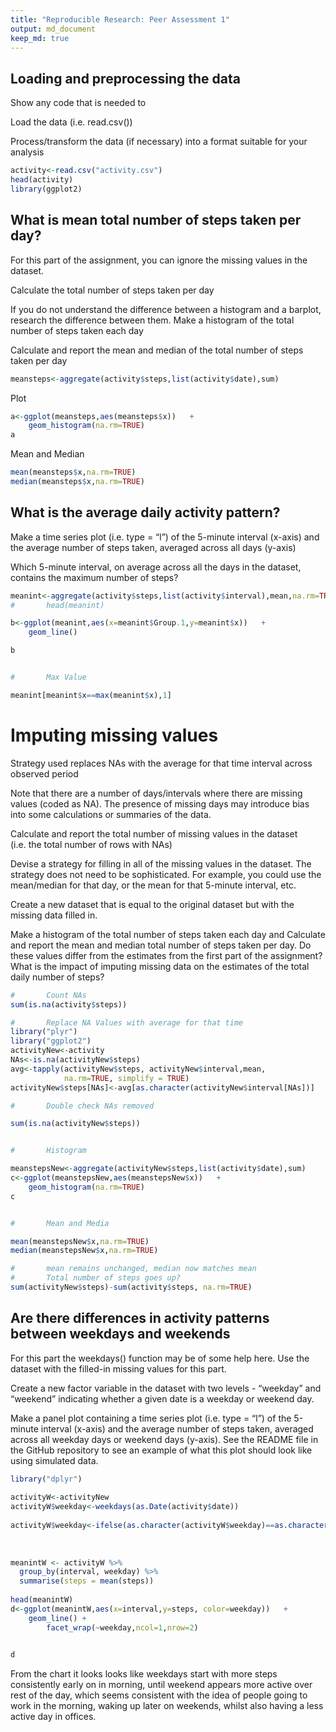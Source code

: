 ```yaml
---
title: "Reproducible Research: Peer Assessment 1"
output: md_document
keep_md: true
---
```


## Loading and preprocessing the data

Show any code that is needed to

Load the data (i.e. read.csv())

Process/transform the data (if necessary) into a format suitable for your analysis

```r
activity<-read.csv("activity.csv")
head(activity)
library(ggplot2)

```



## What is mean total number of steps taken per day?

For this part of the assignment, you can ignore the missing values in the dataset.

Calculate the total number of steps taken per day

If you do not understand the difference between a histogram and a barplot, research the difference between them. Make a histogram of the total number of steps taken each day


Calculate and report the mean and median of the total number of steps taken per day


    
```r
meansteps<-aggregate(activity$steps,list(activity$date),sum)

```

Plot

```r

a<-ggplot(meansteps,aes(meansteps$x))   +
    geom_histogram(na.rm=TRUE)
a

```
Mean and Median

```r

mean(meansteps$x,na.rm=TRUE)
median(meansteps$x,na.rm=TRUE)

```


## What is the average daily activity pattern?


Make a time series plot (i.e. type = "l") of the 5-minute interval (x-axis) and the average number of steps taken, averaged across all days (y-axis)

Which 5-minute interval, on average across all the days in the dataset, contains the maximum number of steps?


```r
meanint<-aggregate(activity$steps,list(activity$interval),mean,na.rm=TRUE)
#       head(meanint)

b<-ggplot(meanint,aes(x=meanint$Group.1,y=meanint$x))   +
    geom_line()

b


#       Max Value

meanint[meanint$x==max(meanint$x),1]

```


# Imputing missing values

Strategy used replaces NAs with the average for that time interval across observed period

Note that there are a number of days/intervals where there are missing values (coded as NA). The presence of missing days may introduce bias into some calculations or summaries of the data.

Calculate and report the total number of missing values in the dataset (i.e. the total number of rows with NAs)

Devise a strategy for filling in all of the missing values in the dataset. The strategy does not need to be sophisticated. For example, you could use the mean/median for that day, or the mean for that 5-minute interval, etc.

Create a new dataset that is equal to the original dataset but with the missing data filled in.

Make a histogram of the total number of steps taken each day and Calculate and report the mean and median total number of steps taken per day. Do these values differ from the estimates from the first part of the assignment? What is the impact of imputing missing data on the estimates of the total daily number of steps?


```r
#       Count NAs
sum(is.na(activity$steps))

#       Replace NA Values with average for that time
library("plyr")
library("ggplot2")
activityNew<-activity
NAs<-is.na(activityNew$steps)
avg<-tapply(activityNew$steps, activityNew$interval,mean,
            na.rm=TRUE, simplify = TRUE)
activityNew$steps[NAs]<-avg[as.character(activityNew$interval[NAs])]

#       Double check NAs removed

sum(is.na(activityNew$steps))


#       Histogram

meanstepsNew<-aggregate(activityNew$steps,list(activity$date),sum)
c<-ggplot(meanstepsNew,aes(meanstepsNew$x))   +
    geom_histogram(na.rm=TRUE)
c


#       Mean and Media

mean(meanstepsNew$x,na.rm=TRUE)
median(meanstepsNew$x,na.rm=TRUE)

#       mean remains unchanged, median now matches mean
#       Total number of steps goes up?
sum(activityNew$steps)-sum(activity$steps, na.rm=TRUE)


```


## Are there differences in activity patterns between weekdays and weekends

For this part the weekdays() function may be of some help here. Use the dataset with the filled-in missing values for this part.

Create a new factor variable in the dataset with two levels - "weekday" and "weekend" indicating whether a given date is a weekday or weekend day.

Make a panel plot containing a time series plot (i.e. type = "l") of the 5-minute interval (x-axis) and the average number of steps taken, averaged across all weekday days or weekend days (y-axis). See the README file in the GitHub repository to see an example of what this plot should look like using simulated data.


```r
library("dplyr")
    
activityW<-activityNew
activityW$weekday<-weekdays(as.Date(activity$date))
        
activityW$weekday<-ifelse(as.character(activityW$weekday)==as.character("Saturday")|as.character(activityW$weekday)=="Sunday", "Weekend", "Weekday")
    
    
    
meanintW <- activityW %>%
  group_by(interval, weekday) %>%
  summarise(steps = mean(steps))    
    
head(meanintW)    
d<-ggplot(meanintW,aes(x=interval,y=steps, color=weekday))   +
    geom_line() +
        facet_wrap(~weekday,ncol=1,nrow=2)
    

d
```

From the chart it looks looks like weekdays start with more steps consistently early on in morning, until weekend appears more active over rest of the day, which seems consistent with the idea of people going to work in the morning, waking up later on weekends, whilst also having a less active day in offices.